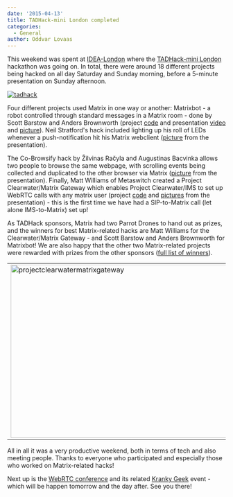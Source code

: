 ```yaml
---
date: '2015-04-13'
title: TADHack-mini London completed
categories:
  - General
author: Oddvar Lovaas
---
```


This weekend was spent at <a href="http://www.idea-london.co.uk/" title="IDEA-London">IDEA-London</a> where the <a href="tadhack.com/2015/tadhack-mini-london" title="TADHack-mini London">TADHack-mini London</a> hackathon was going on. In total, there were around 18 different projects being hacked on all day Saturday and Sunday morning, before a 5-minute presentation on Sunday afternoon. 

<a href="https://twitter.com/telestax/status/586835787892842496" title="picture credit: twitter.com/telestax"><img src="http://matrix.org/blog/wp-content/uploads/2015/04/tadhack.jpg" alt="tadhack" class="aligncenter size-full wp-image-720" /></a>

Four different projects used Matrix in one way or another: Matrixbot - a robot controlled through standard messages in a Matrix room - done by Scott Barstow and Anders Brownworth (project <a href="https://github.com/scottbarstow/tadhackLondon2015" title="code">code</a> and presentation <a href="https://www.youtube.com/watch?v=gvDIkqyxnac" title="video">video</a> and <a href="https://twitter.com/matrixdotorg/status/587253016463564801" title="picture">picture</a>). Neil Stratford's hack included lighting up his roll of LEDs whenever a push-notification hit his Matrix webclient (<a href="https://twitter.com/matrixdotorg/status/587262829390123009" title="picture">picture</a> from the presentation). 

The Co-Browsify hack by Žilvinas Račyla and Augustinas Bacvinka allows two people to browse the same webpage, with scrolling events being collected and duplicated to the other browser via Matrix (<a href="https://twitter.com/matrixdotorg/status/587272083106848768" title="picture">picture</a> from the presentation). Finally, Matt Williams of Metaswitch created a Project Clearwater/Matrix Gateway which enables Project Clearwater/IMS to set up WebRTC calls with any matrix user (project <a href="https://github.com/matt-williams/sprout/tree/matrix" title="code">code</a> and <a href="https://twitter.com/matrixdotorg/status/587269326899654656" title="pictures">pictures</a> from the presentation) - this is the first time we have had a SIP-to-Matrix call (let alone IMS-to-Matrix) set up!

As TADHack sponsors, Matrix had two Parrot Drones to hand out as prizes, and the winners for best Matrix-related hacks are Matt Williams for the Clearwater/Matrix Gateway -  and Scott Barstow and Anders Brownworth for Matrixbot! We are also happy that the other two Matrix-related projects were rewarded with prizes from the other sponsors (<a href="http://blog.tadhack.com/2015/04/12/tadhack-mini-london-winners/" title="full list of winners">full list of winners</a>).

<table style="border:solid 0px #ffffff;" border="0" width="100%"><tr style="border:0"><td style="border:0"><a href="https://twitter.com/matrixdotorg/status/587269326899654656" title="picture credit: twitter.com/matrixdotorg"><img src="http://matrix.org/blog/wp-content/uploads/2015/04/projectclearwatermatrixgateway1.jpg" alt="projectclearwatermatrixgateway" width="533" height="400" class="aligncenter" /></a>
</td>
<td style="border:0"><a href="https://github.com/scottbarstow/tadhackLondon2015" title="picture credit: github.com/scottbarstow/tadhackLondon2015"><img src="http://matrix.org/blog/wp-content/uploads/2015/04/matrixbot2.jpg" alt="matrixbot" width="600" height="400" class="aligncenter" /></a>
</td></tr></table>


All in all it was a very productive weekend, both in terms of tech and also meeting people. Thanks to everyone who participated and especially those who worked on Matrix-related hacks!

Next up is the <a href="http://webrtc-conference.com/" title="WebRTC conference">WebRTC conference</a> and its related <a href="http://webrtc-conference.com/kranky-geek/" title="Kranky Geek">Kranky Geek</a> event - which will be happen tomorrow and the day after. See you there!